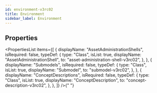 ```yaml
---
id: environment-v3rc02
title: Environment
sidebar_label: Environment
---
```



## Properties

<PropertiesList
  items={[
    {
      displayName: "AssetAdministrationShells",
      isRequired: false,
      typeDef: {
        type: "Class",
        isList: true,
        displayName: "AssetAdministrationShell",
        to: "asset-administration-shell-v3rc02",
      },
    },
    {
      displayName: "Submodels",
      isRequired: false,
      typeDef: {
        type: "Class",
        isList: true,
        displayName: "Submodel",
        to: "submodel-v3rc02",
      },
    },
    {
      displayName: "ConceptDescriptions",
      isRequired: false,
      typeDef: {
        type: "Class",
        isList: true,
        displayName: "ConceptDescription",
        to: "concept-description-v3rc02",
      },
    },
  ]}
/>{" "}
